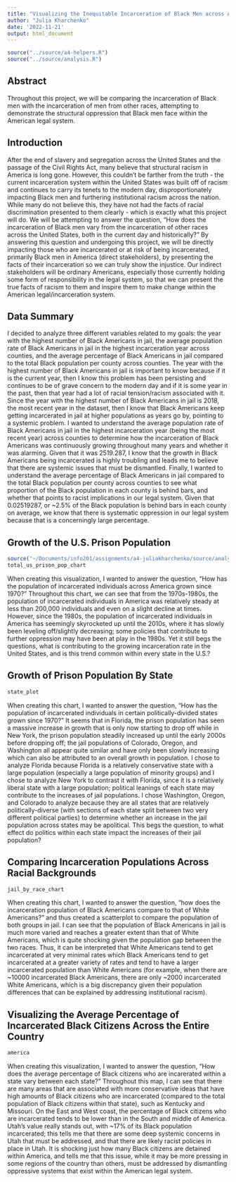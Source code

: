 ```yaml
---
title: "Visualizing the Inequitable Incarceration of Black Men across America"
author: "Julia Kharchenko"
date: '2022-11-21'
output: html_document
---
```


```r
source("../source/a4-helpers.R")
source("../source/analysis.R")
```

## Abstract 
Throughout this project, we will be comparing the incarceration of Black men with the incarceration of men from other races, attempting to demonstrate the structural oppression that Black men face within the American legal system.

## Introduction 
  After the end of slavery and segregation across the United States and the passage of the Civil Rights Act, many believe that structural racism in America is long gone. However, this couldn't be farther from the truth - the current incarceration system within the United States was built off of racism and continues to carry its tenets to the modern day, disproportionately impacting Black men and furthering institutional racism across the nation. While many do not believe this, they have not had the facts of racial discrimination presented to them clearly - which is exactly what this project will do. We will be attempting to answer the question, "How does the incarceration of Black men vary from the incarceration of other races across the United States, both in the current day and historically?" 
  By answering this question and undergoing this project, we will be directly impacting those who are incarcerated or at risk of being incarcerated, primarily Black men in America (direct stakeholders), by presenting the facts of their incarceration so we can truly show the injustice. Our indirect stakeholders will be ordinary Americans, especially those currently holding some form of responsibility in the legal system, so that we can present the true facts of racism to them and inspire them to make change within the American legal/incarceration system.

## Data Summary 
  I decided to analyze three different variables related to my goals: the year with the highest number of Black Americans in jail, the average population rate of Black Americans in jail in the highest incarceration year across counties, and the average percentage of Black Americans in jail compared to the total Black population per county across counties. 
  The year with the highest number of Black Americans in jail is important to know because if it is the current year, then I know this problem has been persisting and continues to be of grave concern to the modern day and if it is some year in the past, then that year had a lot of racial tension/racism associated with it. Since the year with the highest number of Black Americans in jail is 2018, the most recent year in the dataset, then I know that Black Americans keep getting incarcerated in jail at higher populations as years go by, pointing to a systemic problem. 
  I wanted to understand the average population rate of Black Americans in jail in the highest incarceration year (being the most recent year) across counties to determine how the incarceration of Black Americans was continuously growing throughout many years and whether it was alarming. Given that it was 2519.287, I know that the growth in Black Americans being incarcerated is highly troubling and leads me to believe that there are systemic issues that must be dismantled.
  Finally, I wanted to understand the average percentage of Black Americans in jail compared to the total Black population per county across counties to see what proportion of the Black population in each county is behind bars, and whether that points to racist implications in our legal system. Given that 0.02519287, or ~2.5% of the Black population is behind bars in each county on average, we know that there is systematic oppression in our legal system because that is a concerningly large percentage.

## Growth of the U.S. Prison Population
```r
source("~/Documents/info201/assignments/a4-juliakharchenko/source/analysis.R")
total_us_prison_pop_chart
```
  When creating this visualization, I wanted to answer the question, "How has the population of incarcerated individuals across America grown since 1970?" Throughout this chart, we can see that from the 1970s-1980s, the population of incarcerated individuals in America was relatively steady at less than 200,000 individuals and even on a slight decline at times. However, since the 1980s, the population of incarcerated individuals in America has seemingly skyrocketed up until the 2010s, where it has slowly been leveling off/slightly decreasing; some policies that contribute to further oppression may have been at play in the 1980s. Yet it still begs the questions, what is contributing to the growing incarceration rate in the United States, and is this trend common within every state in the U.S.?


## Growth of Prison Population By State
```r
state_plot
```
  When creating this chart, I wanted to answer the question, "How has the population of incarcerated individuals in certain politically-divided states grown since 1970?" It seems that in Florida, the prison population has seen a massive increase in growth that is only now starting to drop off while in New York, the prison population steadily increased up until the early 2000s before dropping off; the jail populations of Colorado, Oregon, and Washington all appear quite similar and have only been slowly increasing which can also be attributed to an overall growth in population. I chose to analyze Florida because Florida is a relatively conservative state with a large population (especially a large population of minority groups) and I chose to analyze New York to contrast it with Florida, since it is a relatively liberal state with a large population; political leanings of each state may contribute to the increases of jail populations. I chose Washington, Oregon, and Colorado to analyze because they are all states that are relatively politically-diverse (with sections of each state split between two very different political parties) to determine whether an increase in the jail population across states may be apolitical. This begs the question, to what effect do politics within each state impact the increases of their jail population?

## Comparing Incarceration Populations Across Racial Backgrounds
```r
jail_by_race_chart
```
  When creating this chart, I wanted to answer the question, "how does the incarceration population of Black Americans compare to that of White Americans?" and thus created a scatterplot to compare the population of both groups in jail. I can see that the population of Black Americans in jail is much more varied and reaches a greater extent than that of White Americans, which is quite shocking given the population gap between the two races. Thus, it can be interpreted that White Americans tend to get incarcerated at very minimal rates which Black Americans tend to get incarcerated at a greater variety of rates and tend to have a larger incarcerated population than White Americans (for example, when there are ~10000 incarcerated Black Americans, there are only ~2000 incarcerated White Americans, which is a big discrepancy given their population differences that can be explained by addressing institutional racism).
  
## Visualizing the Average Percentage of Incarcerated Black Citizens Across the Entire Country
```r
america
```
  When creating this visualization, I wanted to answer the question, "How does the average percentage of Black citizens who are incarerated within a state vary between each state?" Throughout this map, I can see that there are many areas that are associated with more conservative ideas that have high amounts of Black citizens who are incarcerated (compared to the total population of Black citizens within that state), such as Kentucky and Missouri. On the East and West coast, the percentage of Black citizens who are incarcerated tends to be lower than in the South and middle of America. Utah's value really stands out, with ~17% of its Black population incarcerated; this tells me that there are some deep systemic concerns in Utah that must be addressed, and that there are likely racist policies in place in Utah. It is shocking just how many Black citizens are detained within America, and tells me that this issue, while it may be more pressing in some regions of the country than others, must be addressed by dismantling oppressive systems that exist within the American legal system.
